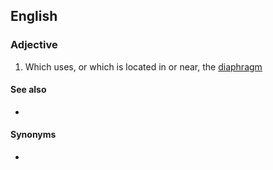 ==English==

===Adjective===
{{en-adj}}
# Which uses, or which is located in or near, the [[diaphragm]]

====See also====
* {{l|en|diaphragmic breathing}}

====Synonyms====
* {{l|en|diaphragmatic}}